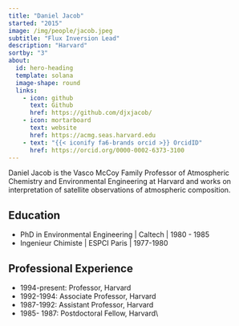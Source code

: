 ```yaml
---
title: "Daniel Jacob"
started: "2015"
image: /img/people/jacob.jpeg
subtitle: "Flux Inversion Lead"
description: "Harvard"
sortby: "3"
about:
  id: hero-heading
  template: solana
  image-shape: round
  links:
    - icon: github
      text: Github
      href: https://github.com/djxjacob/
    - icon: mortarboard
      text: website
      href: https://acmg.seas.harvard.edu
    - text: "{{< iconify fa6-brands orcid >}} OrcidID"
      href: https://orcid.org/0000-0002-6373-3100 
---
```


Daniel Jacob is the Vasco McCoy Family Professor of Atmospheric Chemistry and Environmental Engineering at Harvard and works on interpretation of satellite observations of atmospheric composition.

## Education

- [PhD in Environmental Engineering]{.fw-bold} | Caltech | 1980 - 1985
- [Ingenieur Chimiste]{.fw-bold} | ESPCI Paris  | 1977-1980  

## Professional Experience

- [1994-present:]{.fw-bold} Professor, 	Harvard
- [1992-1994:]{.fw-bold} 	Associate Professor, 	Harvard 
- [1987-1992:]{.fw-bold} 	Assistant Professor, 	Harvard 
- [1985- 1987:]{.fw-bold}	Postdoctoral Fellow, Harvard\\
